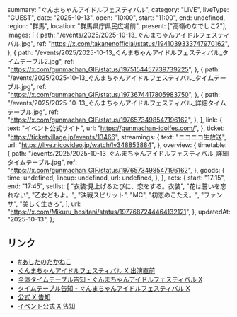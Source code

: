   summary: "ぐんまちゃんアイドルフェスティバル",
  category: "LIVE",
  liveType: "GUEST",
  date: "2025-10-13",
  open: "10:00",
  start: "11:00",
  end: undefined,
  region: "群馬",
  location: "群馬県庁県民広場前",
  present: ["高嶺のなでしこ2"],
  images: [
    {
      path: "/events/2025/2025-10-13_ぐんまちゃんアイドルフェスティバル.jpg",
      ref: "https://x.com/takanenofficial/status/1941039333747970162",
    },
    {
      path: "/events/2025/2025-10-13_ぐんまちゃんアイドルフェスティバル_タイムテーブル2.jpg",
      ref: "https://x.com/gunmachan_GIF/status/1975154457739739225",
    },
    {
      path: "/events/2025/2025-10-13_ぐんまちゃんアイドルフェスティバル_タイムテーブル.jpg",
      ref: "https://x.com/gunmachan_GIF/status/1973674417805983750",
    },
    {
      path: "/events/2025/2025-10-13_ぐんまちゃんアイドルフェスティバル_詳細タイムテーブル.jpg",
      ref: "https://x.com/gunmachan_GIF/status/1976573498547196162",
    },
  ],
  link: {
    text: "イベント公式サイト",
    url: "https://gunmachan-idolfes.com/",
  },
  ticket: "https://ticketvillage.jp/events/13466",
  streamings: {
    text: "ニコニコ生放送",
    url: "https://live.nicovideo.jp/watch/lv348853884",
  },
  overview: {
    timetable: {
      path: "/events/2025/2025-10-13_ぐんまちゃんアイドルフェスティバル_詳細タイムテーブル.jpg",
      ref: "https://x.com/gunmachan_GIF/status/1976573498547196162",
    },
    goods: {
      time: undefined,
      lineup: undefined,
      url: undefined,
    },
  },
  acts: {
    start: "17:15",
    end: "17:45",
    setlist: [
      "衣装:見上げるたびに、恋をする。衣装",
      "花は誓いを忘れない",
      "乙女どもよ。",
      "決戦スピリット",
      "MC",
      "初恋のこたえ。",
      "ファンサ",
      "美しく生きろ",
    ],
    url: "https://x.com/Mikuru_hositani/status/1977687244464132121",
  },
  updatedAt: "2025-10-13",
};

## リンク

- [#あしたのたかねこ](https://x.com/takanenofficial/status/1977366165417533800)
- [ぐんまちゃんアイドルフェスティバル X 出演直前](https://x.com/gunmachan_GIF/status/1977648539468767674)
- [全体タイムテーブル告知 - ぐんまちゃんアイドルフェスティバル X](https://x.com/gunmachan_GIF/status/1975154457739739225)
- [タイムテーブル告知 - ぐんまちゃんアイドルフェスティバル X](https://x.com/gunmachan_GIF/status/1973674417805983750)
- [公式 X 告知](https://x.com/takanenofficial/status/1941039333747970162)
- [イベント公式 X 告知](https://x.com/gunmachan_GIF/status/1941014178137100801)
